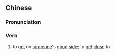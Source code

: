 {{also|结好}}
==Chinese==
{{zh-forms|s=结好}}

===Pronunciation===
{{zh-pron
|m=jiéhǎo
|h=pfs=kiet-hó
|cat=v
}}

===Verb===
{{zh-verb}}

# {{lb|zh|literary}} to [[get]] on [[someone]]'s [[good]] [[side]]; to [[get]] [[close]] to